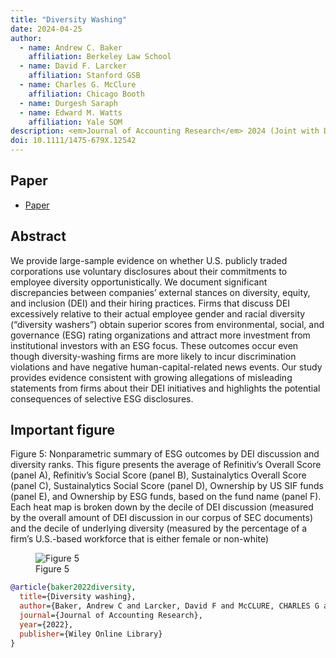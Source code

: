 ```yaml
---
title: "Diversity Washing"
date: 2024-04-25
author:
  - name: Andrew C. Baker
    affiliation: Berkeley Law School
  - name: David F. Larcker
    affiliation: Stanford GSB
  - name: Charles G. McClure
    affiliation: Chicago Booth
  - name: Durgesh Saraph
  - name: Edward M. Watts
    affiliation: Yale SOM
description: <em>Journal of Accounting Research</em> 2024 (Joint with David F. Larcker, Charles G. McClure, Durgesh Saraph, and Edward M. Watts)
doi: 10.1111/1475-679X.12542
---
```


## Paper

-   [Paper](diversity_washing.pdf)

## Abstract

We provide large-sample evidence on whether U.S. publicly traded corporations use voluntary disclosures about their commitments to employee diversity opportunistically. We document significant discrepancies between companies' external stances on diversity, equity, and inclusion (DEI) and their hiring practices. Firms that discuss DEI excessively relative to their actual employee gender and racial diversity ("diversity washers") obtain superior scores from environmental, social, and governance (ESG) rating organizations and attract more investment from institutional investors with an ESG focus. These outcomes occur even though diversity-washing firms are more likely to incur discrimination violations and have negative human-capital-related news events. Our study provides evidence consistent with growing allegations of misleading statements from firms about their DEI initiatives and highlights the potential consequences of selective ESG disclosures.

## Important figure

Figure 5: Nonparametric summary of ESG outcomes by DEI discussion and diversity ranks. This figure presents the average of Refinitiv's Overall Score (panel A), Refinitiv's Social Score (panel B), Sustainalytics Overall Score (panel C), Sustainalytics Social Score (panel D), Ownership by US SIF funds (panel E), and Ownership by ESG funds, based on the fund name (panel F). Each heat map is broken down by the decile of DEI discussion (measured by the overall amount of DEI discussion in our corpus of SEC documents) and the decile of underlying diversity (measured by the percentage of a firm's U.S.-based workforce that is either female or non-white)

![Figure 5](fig5.jpeg)

``` bibtex
@article{baker2022diversity,
  title={Diversity washing},
  author={Baker, Andrew C and Larcker, David F and McCLURE, CHARLES G and Saraph, Durgesh and Watts, Edward M},
  journal={Journal of Accounting Research},
  year={2022},
  publisher={Wiley Online Library}
}
```
